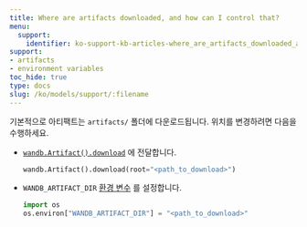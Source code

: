 ```yaml
---
title: Where are artifacts downloaded, and how can I control that?
menu:
  support:
    identifier: ko-support-kb-articles-where_are_artifacts_downloaded_and_how_can_i_control_that
support:
- artifacts
- environment variables
toc_hide: true
type: docs
slug: /ko/models/support/:filename
---
```


기본적으로 아티팩트는 `artifacts/` 폴더에 다운로드됩니다. 위치를 변경하려면 다음을 수행하세요.

- [`wandb.Artifact().download`](/ko/models/ref/python/public-api/api) 에 전달합니다.

    ```python
    wandb.Artifact().download(root="<path_to_download>")
    ```

- `WANDB_ARTIFACT_DIR` [환경 변수](/ko/models/track/environment-variables/) 를 설정합니다.

    ```python
    import os
    os.environ["WANDB_ARTIFACT_DIR"] = "<path_to_download>"
    ```
